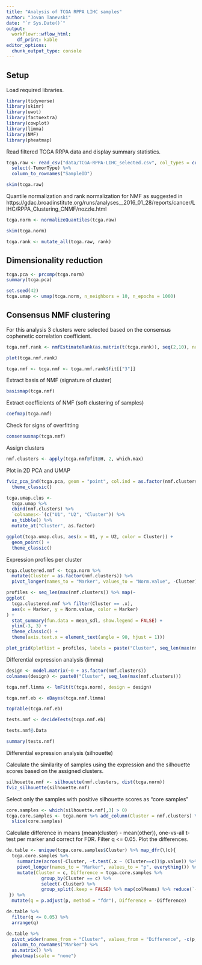 ```yaml
---
title: "Analysis of TCGA RPPA LIHC samples"
author: "Jovan Tanevski"
date: "`r Sys.Date()`"
output: 
  workflowr::wflow_html:
    df_print: kable
editor_options:
  chunk_output_type: console
---
```


## Setup

Load required libraries.

```r
library(tidyverse)
library(skimr)
library(uwot)
library(factoextra)
library(cowplot)
library(limma)
library(NMF)
library(pheatmap)
```

Read filtered TCGA RRPA data and display summary statistics.

```r
tcga.raw <- read_csv("data/TCGA-RPPA-LIHC_selected.csv", col_types = cols()) %>%
  select(-TumorType) %>%
  column_to_rownames("SampleID")

skim(tcga.raw)
```

Quantile normalization and rank normalization for NMF as suggested in https://gdac.broadinstitute.org/runs/analyses__2016_01_28/reports/cancer/LIHC/RPPA_Clustering_CNMF/nozzle.html

```r

tcga.norm <- normalizeQuantiles(tcga.raw)

skim(tcga.norm)

tcga.rank <- mutate_all(tcga.raw, rank)
```


## Dimensionality reduction

```r
tcga.pca <- prcomp(tcga.norm)
summary(tcga.pca)

set.seed(42)
tcga.umap <- umap(tcga.norm, n_neighbors = 10, n_epochs = 1000)
```


## Consensus NMF clustering

For this analysis 3 clusters were selected based on the consensus cophenetic correlation coefficient.

```r
tcga.nmf.rank <- nmfEstimateRank(as.matrix(t(tcga.rank)), seq(2,10), nrun = 20, seed = 42)

plot(tcga.nmf.rank)

tcga.nmf <- tcga.nmf <- tcga.nmf.rank$fit[["3"]]
```

Extract basis of NMF (signature of cluster)

```r
basismap(tcga.nmf)
```

Extract coefficients of NMF (soft clustering of samples)

```r
coefmap(tcga.nmf)
```

Check for signs of overfitting

```r
consensusmap(tcga.nmf)
```


Assign clusters
```r
nmf.clusters <- apply(tcga.nmf@fit@H, 2, which.max)
```

Plot in 2D PCA and UMAP

```r
fviz_pca_ind(tcga.pca, geom = "point", col.ind = as.factor(nmf.clusters)) +
  theme_classic()

tcga.umap.clus <-
  tcga.umap %>%
  cbind(nmf.clusters) %>%
  `colnames<-`(c("U1", "U2", "Cluster")) %>%
  as_tibble() %>%
  mutate_at("Cluster", as.factor)

ggplot(tcga.umap.clus, aes(x = U1, y = U2, color = Cluster)) +
  geom_point() +
  theme_classic()
```

Expression profiles per cluster 

```r
tcga.clustered.nmf <- tcga.norm %>%
  mutate(Cluster = as.factor(nmf.clusters)) %>%
  pivot_longer(names_to = "Marker", values_to = "Norm.value", -Cluster)

profiles <- seq_len(max(nmf.clusters)) %>% map(~
ggplot(
  tcga.clustered.nmf %>% filter(Cluster == .x),
  aes(x = Marker, y = Norm.value, color = Marker)
) +
  stat_summary(fun.data = mean_sdl, show.legend = FALSE) +
  ylim(-3, 3) +
  theme_classic() +
  theme(axis.text.x = element_text(angle = 90, hjust = 1)))

plot_grid(plotlist = profiles, labels = paste("Cluster", seq_len(max(nmf.clusters))))
```

Differential expression analysis (limma)

```r
design <- model.matrix(~0 + as.factor(nmf.clusters))
colnames(design) <- paste0("Cluster", seq_len(max(nmf.clusters)))

tcga.nmf.limma <- lmFit(t(tcga.norm), design = design)

tcga.nmf.eb <- eBayes(tcga.nmf.limma)

topTable(tcga.nmf.eb)

tests.nmf <- decideTests(tcga.nmf.eb)

tests.nmf@.Data

summary(tests.nmf)
```

Differential expression analysis (silhouette)

Calculate the similarity of samples using the expression and the silhouette scores based on the assigned clusters.
```r
silhouette.nmf <- silhouette(nmf.clusters, dist(tcga.norm))
fviz_silhouette(silhouette.nmf)
```

Select only the samples with positive silhouette scores as "core samples"
```r
core.samples <- which(silhouette.nmf[,3] > 0)
tcga.core.samples <- tcga.norm %>% add_column(Cluster = nmf.clusters) %>% 
  slice(core.samples)
```

Calculate difference in means (mean(cluster) - mean(other)), one-vs-all t-test per marker and correct for FDR. Filter q <= 0.05. Plot the differences.

```r
de.table <- unique(tcga.core.samples$Cluster) %>% map_dfr(\(c){
  tcga.core.samples %>% 
    summarize(across(-Cluster, ~t.test(.x ~ (Cluster==c))$p.value)) %>%
    pivot_longer(names_to = "Marker", values_to = "p", everything()) %>% 
    mutate(Cluster = c, Difference = tcga.core.samples %>% 
             group_by(Cluster == c) %>% 
             select(-Cluster) %>% 
             group_split(.keep = FALSE) %>% map(colMeans) %>% reduce(`-`))
 }) %>% 
  mutate(q = p.adjust(p, method = "fdr"), Difference = -Difference)

de.table %>%
  filter(q <= 0.05) %>%
  arrange(q)

de.table %>%
  pivot_wider(names_from = "Cluster", values_from = "Difference", -c(p, q)) %>%
  column_to_rownames("Marker") %>%
  as.matrix() %>%
  pheatmap(scale = "none")
```
